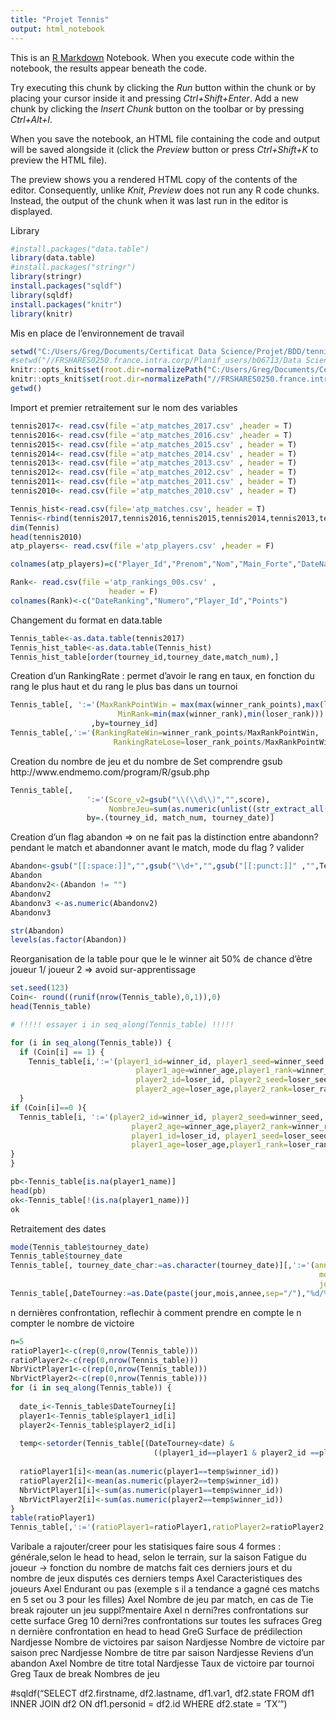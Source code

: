 ```yaml
---
title: "Projet Tennis"
output: html_notebook
---
```


This is an [R Markdown](http://rmarkdown.rstudio.com) Notebook. When you execute code within the notebook, the results appear beneath the code. 

Try executing this chunk by clicking the *Run* button within the chunk or by placing your cursor inside it and pressing *Ctrl+Shift+Enter*. 
Add a new chunk by clicking the *Insert Chunk* button on the toolbar or by pressing *Ctrl+Alt+I*.

When you save the notebook, an HTML file containing the code and output will be saved alongside it (click the *Preview* button or press *Ctrl+Shift+K* to preview the HTML file).

The preview shows you a rendered HTML copy of the contents of the editor. Consequently, unlike *Knit*, *Preview* does not run any R code chunks. Instead, the output of the chunk when it was last run in the editor is displayed.

Library 
```r
#install.packages("data.table")
library(data.table)
#install.packages("stringr")
library(stringr)
install.packages("sqldf")
library(sqldf)
install.packages("knitr")
library(knitr)
```

Mis en place de l'environnement de travail
```r
setwd("C:/Users/Greg/Documents/Certificat Data Science/Projet/BDD/tennis_atp-master")
#setwd("//FRSHARES0250.france.intra.corp/Planif_users/b06713/Data Science ENSAE/Certificat Data Science/tennis_atp-master")
knitr::opts_knit$set(root.dir=normalizePath("C:/Users/Greg/Documents/Certificat Data Science/Projet/BDD/tennis_atp-master"))
knitr::opts_knit$set(root.dir=normalizePath("//FRSHARES0250.france.intra.corp/Planif_users/b06713/Data Science ENSAE/Certificat Data Science/tennis_atp-master"))
getwd()

```

Import et premier retraitement sur le nom des variables
```r
tennis2017<- read.csv(file ='atp_matches_2017.csv' ,header = T)
tennis2016<- read.csv(file ='atp_matches_2016.csv' ,header = T)
tennis2015<- read.csv(file ='atp_matches_2015.csv' , header = T)
tennis2014<- read.csv(file ='atp_matches_2014.csv' , header = T)
tennis2013<- read.csv(file ='atp_matches_2013.csv' , header = T)
tennis2012<- read.csv(file ='atp_matches_2012.csv' , header = T)
tennis2011<- read.csv(file ='atp_matches_2011.csv' , header = T)
tennis2010<- read.csv(file ='atp_matches_2010.csv' , header = T)

Tennis_hist<-read.csv(file='atp_matches.csv', header = T)
Tennis<-rbind(tennis2017,tennis2016,tennis2015,tennis2014,tennis2013,tennis2012)
dim(Tennis)
head(tennis2010)
atp_players<- read.csv(file ='atp_players.csv' ,header = F)

colnames(atp_players)=c("Player_Id","Prenom","Nom","Main_Forte","DateNaissance","Nationalite")

Rank<- read.csv(file ='atp_rankings_00s.csv' ,
                      header = F)
colnames(Rank)<-c("DateRanking","Numero","Player_Id","Points")
```

Changement du format en data.table
```r
Tennis_table<-as.data.table(tennis2017)
Tennis_hist_table<-as.data.table(Tennis_hist)
Tennis_hist_table[order(tourney_id,tourney_date,match_num),]
```

Creation d'un RankingRate : permet d'avoir le rang en taux, en fonction du rang 
le plus haut et du rang le plus bas dans un tournoi

```r
Tennis_table[, ':='(MaxRankPointWin = max(max(winner_rank_points),max(loser_rank_points)),
                        MinRank=min(max(winner_rank),min(loser_rank)))
                  ,by=tourney_id]
Tennis_table[,':='(RankingRateWin=winner_rank_points/MaxRankPointWin,
                       RankingRateLose=loser_rank_points/MaxRankPointWin)]
```

Creation du nombre de jeu et du nombre de Set
comprendre gsub http://www.endmemo.com/program/R/gsub.php 
```r
Tennis_table[,
                 ':='(Score_v2=gsub("\\(\\d\\)","",score),
                      NombreJeu=sum(as.numeric(unlist((str_extract_all(score, "[0-9]+")))))),
                 by=.(tourney_id, match_num, tourney_date)]
```

Creation d'un flag abandon => on ne fait pas la distinction entre abandonn? pendant le match 
et abandonner avant le match, mode du flag ? valider
```r
Abandon<-gsub("[[:space:]]","",gsub("\\d+","",gsub("[[:punct:]]" ,"",Tennis_table$Score_v2)))
Abandon
Abandonv2<-(Abandon != "")
Abandonv2
Abandonv3 <-as.numeric(Abandonv2)
Abandonv3

str(Abandon)
levels(as.factor(Abandon))
```

Reorganisation de la table pour que le le winner ait 50% de chance d'être joueur 1/ joueur 2 => avoid sur-apprentissage
```r
set.seed(123)
Coin<- round((runif(nrow(Tennis_table),0,1)),0)
head(Tennis_table)

# !!!!! essayer i in seq_along(Tennis_table) !!!!!

for (i in seq_along(Tennis_table)) {
  if (Coin[i] == 1) {
    Tennis_table[i,':='(player1_id=winner_id, player1_seed=winner_seed, player1_entry= winner_entry,player1_name=winner_name,player1_hand=winner_hand,player1_ht=winner_ht,player1_ioc=winner_ioc,
                            player1_age=winner_age,player1_rank=winner_rank,player1_rank_points=winner_rank_points,
                            player2_id=loser_id, player2_seed=loser_seed, player2_entry= loser_entry,player2_name=loser_name,player2_hand=loser_hand,player2_ht=loser_ht,player2_ioc=loser_ioc,
                            player2_age=loser_age,player2_rank=loser_rank,player2_rank_points=loser_rank_points),]
  }
if (Coin[i]==0 ){
  Tennis_table[i, ':='(player2_id=winner_id, player2_seed=winner_seed, player2_entry= winner_entry, player2_name=winner_name,player2_hand=winner_hand,player2_ht=winner_ht,player2_ioc=winner_ioc,
                           player2_age=winner_age,player2_rank=winner_rank,player2_rank_points=winner_rank_points,
                           player1_id=loser_id, player1_seed=loser_seed, player1_entry= loser_entry, player1_name=loser_name,player1_hand=loser_hand,player1_ht=loser_ht,player1_ioc=loser_ioc,
                           player1_age=loser_age,player1_rank=loser_rank,player1_rank_points=loser_rank_points),]
}
}

pb<-Tennis_table[is.na(player1_name)]
head(pb)
ok<-Tennis_table[!(is.na(player1_name))]
ok
```

Retraitement des dates
```r

mode(Tennis_table$tourney_date)
Tennis_table$tourney_date
Tennis_table[, tourney_date_char:=as.character(tourney_date)][,':='(annee=substr(tourney_date_char,1,4),
                                                                     mois=substr(tourney_date_char,5,6),
                                                                     jour=substr(tourney_date_char,7,nchar(tourney_date_char)))][,]
Tennis_table[,DateTourney:=as.Date(paste(jour,mois,annee,sep="/"),"%d/%m/%Y")]
```

n dernières confrontation, reflechir à comment prendre en compte le n compter le nombre de victoire 

```r
n=5
ratioPlayer1<-c(rep(0,nrow(Tennis_table)))
ratioPlayer2<-c(rep(0,nrow(Tennis_table)))
NbrVictPlayer1<-c(rep(0,nrow(Tennis_table)))
NbrVictPlayer2<-c(rep(0,nrow(Tennis_table)))
for (i in seq_along(Tennis_table)) {
  
  date_i<-Tennis_table$DateTourney[i]
  player1<-Tennis_table$player1_id[i]
  player2<-Tennis_table$player2_id[i]
  
  temp<-setorder(Tennis_table[(DateTourney<date) & 
                                ((player1_id==player1 & player2_id ==player2) | (player1_id==player2 & player2_id ==player1))],-DateTourney)[1:n]
  
  ratioPlayer1[i]<-mean(as.numeric(player1==temp$winner_id))
  ratioPlayer2[i]<-mean(as.numeric(player2==temp$winner_id))
  NbrVictPlayer1[i]<-sum(as.numeric(player1==temp$winner_id))
  NbrVictPlayer2[i]<-sum(as.numeric(player2==temp$winner_id)) 
}
table(ratioPlayer1)
Tennis_table[,':='(ratioPlayer1=ratioPlayer1,ratioPlayer2=ratioPlayer2,NbrVictPlayer1=NbrVictPlayer1,NbrVictPlayer2=NbrVictPlayer2)]

```



Varibale a rajouter/creer pour les statisiques faire sous 4 formes : générale,selon le head to head, selon le terrain, sur la saison
Fatigue du joueur -> fonction du nombre de matchs fait ces derniers jours et du nombre de jeux disputés ces derniers temps  Axel
Caracteristiques des joueurs Axel
Endurant ou pas (exemple s il a tendance a gagné ces matchs en 5 set ou 3 pour les filles) Axel
Nombre de jeu par match, en cas de Tie break rajouter un jeu suppl?mentaire Axel
n derni?res confrontations sur cette surface Greg
10 derni?res confrontations sur toutes les sufraces Greg
n dernière confrontation en head to head GreG
Surface de prédilection Nardjesse
Nombre de victoires par saison Nardjesse
Nombre de victoire par saison prec Nardjesse
Nombre de titre par saison Nardjesse
Reviens d'un abandon Axel
Nombre de titre total Nardjesse
Taux de victoire par tournoi Greg
Taux de break 
Nombres de jeu 




#sqldf("SELECT df2.firstname, df2.lastname, df1.var1, df2.state FROM df1 INNER JOIN df2 ON df1.personid = df2.id WHERE df2.state = 'TX'")
